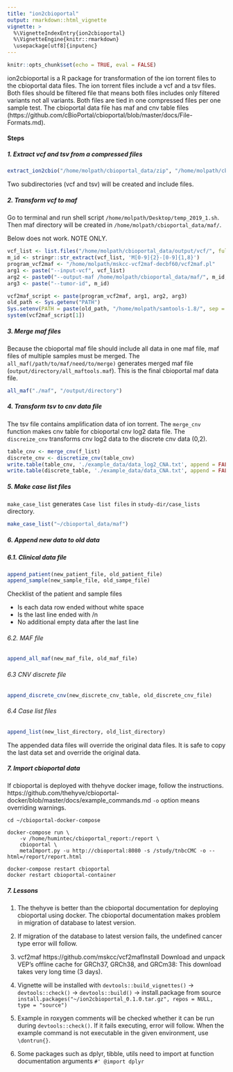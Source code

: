 ```yaml
---
title: "ion2cbioportal"
output: rmarkdown::html_vignette
vignette: >
  %\VignetteIndexEntry{ion2cbioportal}
  %\VignetteEngine{knitr::rmarkdown}
  \usepackage[utf8]{inputenc}
---
```


```r
knitr::opts_chunk$set(echo = TRUE, eval = FALSE)
```

ion2cbioportal is a R package for transformation of the ion torrent files to the cbioportal data files. The ion torrent files include a vcf and a tsv files. Both files should be filtered file that means both files includes only filtered variants not all variants. Both files are tied in one compressed files per one sample test. The cbioportal data file has maf and cnv table files (https://github.com/cBioPortal/cbioportal/blob/master/docs/File-Formats.md).

#### Steps  

##### 1. Extract vcf and tsv from a compressed files  
```r
extract_ion2cbio("/home/molpath/cbioportal_data/zip", "/home/molpath/cbioportal_data/output")
```

Two subdirectories (vcf and tsv) will be created and include files.  

##### 2. Transform vcf to maf  

Go to terminal and run shell script `/home/molpath/Desktop/temp_2019_1.sh`. Then maf directory will be created in `/home/molpath/cbioportal_data/maf/`.  

Below does not work. NOTE ONLY.

```r
vcf_list <- list.files("/home/molpath/cbioportal_data/output/vcf/", full.names = TRUE)
m_id <- stringr::str_extract(vcf_list, 'M[0-9]{2}-[0-9]{1,8}')
program_vcf2maf <- "/home/molpath/mskcc-vcf2maf-decbf60/vcf2maf.pl"
arg1 <- paste("--input-vcf", vcf_list)
arg2 <- paste0("--output-maf /home/molpath/cbioportal_data/maf/", m_id, ".maf")
arg3 <- paste("--tumor-id", m_id)

vcf2maf_script <- paste(program_vcf2maf, arg1, arg2, arg3)
old_path <- Sys.getenv("PATH")
Sys.setenv(PATH = paste(old_path, "/home/molpath/samtools-1.8/", sep = ":"))
system(vcf2maf_script[1]) 
```


##### 3. Merge maf files  

Because the cbioportal maf file should include all data in one maf file, maf files of multiple samples must be merged. The `all_maf(/path/to/maf/need/to/merge)` generates merged maf file (`output/directory/all_maftools.maf`). This is the final cbioportal maf data file.  

```r
all_maf("./maf", "/output/directory")
```


##### 4. Transform tsv to cnv data file  

The tsv file contains amplification data of ion torrent. The `merge_cnv` function makes cnv table for cbioportal cnv log2 data file. The `discreize_cnv` transforms cnv log2 data to the discrete cnv data (0,2).

```r
table_cnv <- merge_cnv(f_list)
discrete_cnv <- discretize_cnv(table_cnv)
write.table(table_cnv, './example_data/data_log2_CNA.txt', append = FALSE, quote = FALSE, sep = "\t", na = "NA", dec = ".", col.names = TRUE, row.names = FALSE)
write.table(discrete_table, './example_data/data_CNA.txt', append = FALSE, quote = FALSE, sep = "\t", na = "NA", dec = ".", col.names = TRUE, row.names = FALSE)
```

##### 5. Make case list files  

`make_case_list` generates `Case list files` in `study-dir/case_lists` directory.  

```r
make_case_list("~/cbioportal_data/maf")
```

##### 6. Append new data to old data  

##### 6.1. Clinical data file  

```r
append_patient(new_patient_file, old_patient_file)
append_sample(new_sample_file, old_sampe_file)
```

Checklist of the patient and sample files  

- Is each data row ended without white space
- Is the last line ended with /n
- No additional empty data after the last line

###### 6.2. MAF file  

```r
append_all_maf(new_maf_file, old_maf_file)
```

###### 6.3 CNV discrete file  

```r
append_discrete_cnv(new_discrete_cnv_table, old_discrete_cnv_file)
```

###### 6.4 Case list files  

```r
append_list(new_list_directory, old_list_directory)
```


The appended data files will override the original data files. It is safe to copy the last data set and override the original data.  

##### 7. Import cbioportal data  

If cbioportal is deployed with thehyve docker image, follow the instructions. https://github.com/thehyve/cbioportal-docker/blob/master/docs/example_commands.md `-o` option means overriding warnings.  


```{}
cd ~/cbioportal-docker-compose

docker-compose run \
    -v /home/humintec/cbioportal_report:/report \
    cbioportal \
    metaImport.py -u http://cbioportal:8080 -s /study/tnbcCMC -o --html=/report/report.html

docker-compose restart cbioportal
docker restart cbioportal-container
```

##### 7. Lessons  

1. The thehyve is better than the cbioportal documentation for deploying cbioportal using docker. The cbioportal documentation makes problem in migration of database to latest version.  

2. If migration of the database to latest version fails, the undefined cancer type error will follow.  

3. vcf2maf https://github.com/mskcc/vcf2mafInstall 
Download and unpack VEP's offline cache for GRCh37, GRCh38, and GRCm38: This download takes very long time (3 days).  

4. Vignette will be installed with `devtools::build_vignettes()` -> `devtools::check()` -> `devtools::build()` -> install.package from source `install.packages("~/ion2cbioportal_0.1.0.tar.gz", repos = NULL, type = "source")`

5. Example in roxygen comments will be checked whether it can be run during `devtools::check()`. If it fails executing, error will follow. When the example command is not executable in the given environment, use `\dontrun{}`.  

6. Some packages such as dplyr, tibble, utils need to import at function documentation arguments ```#' @import dplyr```  